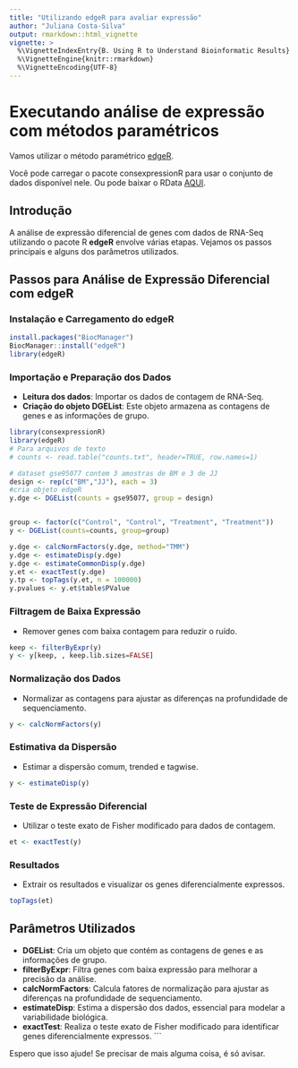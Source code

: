 ```yaml
---
title: "Utilizando edgeR para avaliar expressão"
author: "Juliana Costa-Silva"
output: rmarkdown::html_vignette
vignette: >
  %\VignetteIndexEntry{B. Using R to Understand Bioinformatic Results}
  %\VignetteEngine{knitr::rmarkdown}
  %\VignetteEncoding{UTF-8}
---
```

# Executando análise de expressão com métodos paramétricos

Vamos utilizar o método paramétrico [edgeR](https://bioconductor.org/packages/release/bioc/html/edgeR.html).

Você pode carregar o pacote consexpressionR para usar o conjunto de dados disponível nele. Ou pode baixar o RData [AQUI](https://github.com/costasilvati/consexpressionR/blob/master/data/gse95077.rda).


<!-- ## Os passos da análise -->



<!--     ![](images/galaxy-stop.png) -->


## Introdução

A análise de expressão diferencial de genes com dados de RNA-Seq utilizando o pacote R **edgeR** envolve várias etapas. Vejamos os passos principais e alguns dos parâmetros utilizados.

## Passos para Análise de Expressão Diferencial com edgeR

### Instalação e Carregamento do edgeR

```r
install.packages("BiocManager")
BiocManager::install("edgeR")
library(edgeR)
```

### Importação e Preparação dos Dados

- **Leitura dos dados**: Importar os dados de contagem de RNA-Seq.
- **Criação do objeto DGEList**: Este objeto armazena as contagens de genes e as informações de grupo.

```r
library(consexpressionR)
library(edgeR)
# Para arquivos de texto
# counts <- read.table("counts.txt", header=TRUE, row.names=1)

# dataset gse95077 contem 3 amostras de BM e 3 de JJ
design <- rep(c("BM","JJ"), each = 3)
#cria objeto edgeR
y.dge <- DGEList(counts = gse95077, group = design)


group <- factor(c("Control", "Control", "Treatment", "Treatment"))
y <- DGEList(counts=counts, group=group)
```

```r
y.dge <- calcNormFactors(y.dge, method="TMM")
y.dge <- estimateDisp(y.dge)
y.dge <- estimateCommonDisp(y.dge)
y.et <- exactTest(y.dge)
y.tp <- topTags(y.et, n = 100000)
y.pvalues <- y.et$table$PValue
```

### Filtragem de Baixa Expressão

- Remover genes com baixa contagem para reduzir o ruído.

```r
keep <- filterByExpr(y)
y <- y[keep, , keep.lib.sizes=FALSE]
```

### Normalização dos Dados

- Normalizar as contagens para ajustar as diferenças na profundidade de sequenciamento.

```r
y <- calcNormFactors(y)
```

### Estimativa da Dispersão

- Estimar a dispersão comum, trended e tagwise.

```r
y <- estimateDisp(y)
```

### Teste de Expressão Diferencial

- Utilizar o teste exato de Fisher modificado para dados de contagem.

```r
et <- exactTest(y)
```

### Resultados

- Extrair os resultados e visualizar os genes diferencialmente expressos.

```r
topTags(et)
```

## Parâmetros Utilizados

- **DGEList**: Cria um objeto que contém as contagens de genes e as informações de grupo.
- **filterByExpr**: Filtra genes com baixa expressão para melhorar a precisão da análise.
- **calcNormFactors**: Calcula fatores de normalização para ajustar as diferenças na profundidade de sequenciamento.
- **estimateDisp**: Estima a dispersão dos dados, essencial para modelar a variabilidade biológica.
- **exactTest**: Realiza o teste exato de Fisher modificado para identificar genes diferencialmente expressos.
```

Espero que isso ajude! Se precisar de mais alguma coisa, é só avisar.

